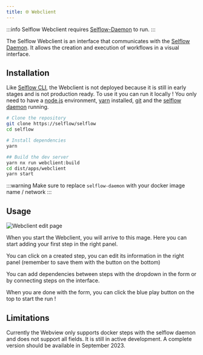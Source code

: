 ```yaml
---
title: 🌐 Webclient
---
```


:::info
Selflow Webclient requires [Selflow-Daemon](./selflow-daemon) to run.
:::

The Selflow Webclient is an interface that communicates with the [Selflow Daemon](./selflow-daemon).
It allows the creation and execution of workflows in a visual interface.

## Installation

Like [Selflow CLI](./cli), the Webclient is not deployed because it is still in early stages and is not production ready.
To use it you can run it locally !
You only need to have a [node.js](https://nodejs.org/en) environment, [yarn](https://yarnpkg.com/getting-started/install) installed, [git](https://git-scm.com/downloads) and the [selflow daemon](/docs/ecosystem/selflow-daemon) running.

```bash
# Clone the repository
git clone https://selflow/selflow
cd selflow

# Install dependencies
yarn

## Build the dev server
yarn nx run webclient:build
cd dist/apps/webclient
yarn start
```

:::warning
Make sure to replace `selflow-daemon` with your docker image name / network
:::

## Usage

![Webclient edit page](../assets/webclient_main_page.png)

When you start the Webclient, you will arrive to this mage. Here you can start adding your first step in the right panel.

You can click on a created step, you can edit its information in the right panel (remember to save them with the button on the bottom)

You can add dependencies between steps with the dropdown in the form or by connecting steps on the interface.

When you are done with the form, you can click the blue play button on the top to start the run !

## Limitations

Currently the Webview only supports docker steps with the selflow daemon and does not support all fields.
It is still in active development. A complete version should be available in September 2023.
